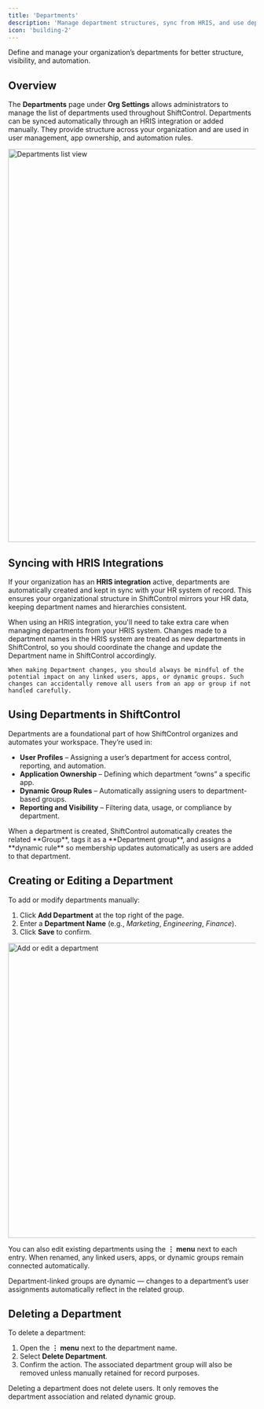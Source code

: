 ```yaml
---
title: 'Departments'
description: 'Manage department structures, sync from HRIS, and use departments for user and app assignments.'
icon: 'building-2'
---
```



<p style={{fontSize: "large"}}>Define and manage your organization’s departments for better structure, visibility, and automation.</p>

## Overview

The **Departments** page under **Org Settings** allows administrators to manage the list of departments used throughout ShiftControl.
Departments can be synced automatically through an HRIS integration or added manually. They provide structure across your organization and are used in user management, app ownership, and automation rules.

<img
    src="/img/ShiftControl/Settings/Settings-departments.png"
    alt="Departments list view"
    width="800"
/>

## Syncing with HRIS Integrations

If your organization has an **HRIS integration** active, departments are automatically created and kept in sync with your HR system of record.
This ensures your organizational structure in ShiftControl mirrors your HR data, keeping department names and hierarchies consistent.

<Admonition type="warning">
    When using an HRIS integration, you'll need to take extra care when managing departments from your HRIS system. Changes made to a department names in the HRIS system are treated as new departments in ShiftControl, so you should coordinate the change and update the Department name in ShiftControl accordingly.

    When making Department changes, you should always be mindful of the potential impact on any linked users, apps, or dynamic groups. Such changes can accidentally remove all users from an app or group if not handled carefully.
</Admonition>

## Using Departments in ShiftControl

Departments are a foundational part of how ShiftControl organizes and automates your workspace. They’re used in:

- **User Profiles** – Assigning a user’s department for access control, reporting, and automation.
- **Application Ownership** – Defining which department “owns” a specific app.
- **Dynamic Group Rules** – Automatically assigning users to department-based groups.
- **Reporting and Visibility** – Filtering data, usage, or compliance by department.

<Admonition type="note">
    When a department is created, ShiftControl automatically creates the related **Group**, tags it as a **Department group**, and assigns a **dynamic rule** so membership updates automatically as users are added to that department.
</Admonition>

## Creating or Editing a Department

To add or modify departments manually:

1. Click **Add Department** at the top right of the page.
2. Enter a **Department Name** (e.g., *Marketing*, *Engineering*, *Finance*).
3. Click **Save** to confirm.

<img
    src="/img/ShiftControl/Settings/Settings-create-edit-a-department.png"
    alt="Add or edit a department"
    width="600"
/>

You can also edit existing departments using the **⋮ menu** next to each entry.
When renamed, any linked users, apps, or dynamic groups remain connected automatically.

<Admonition type="tip">
    Department-linked groups are dynamic — changes to a department’s user assignments automatically reflect in the related group.
</Admonition>

## Deleting a Department

To delete a department:
1. Open the **⋮ menu** next to the department name.
2. Select **Delete Department**.
3. Confirm the action. The associated department group will also be removed unless manually retained for record purposes.

<Admonition type="note">
    Deleting a department does not delete users. It only removes the department association and related dynamic group.
</Admonition>
